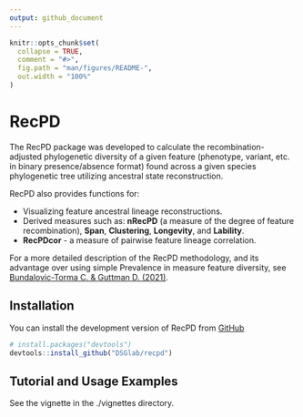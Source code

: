 ```yaml
---
output: github_document
---
```


<!-- README.md is generated from README.Rmd. Please edit that file -->

```r
knitr::opts_chunk$set(
  collapse = TRUE,
  comment = "#>",
  fig.path = "man/figures/README-",
  out.width = "100%"
)
```

# RecPD

<!-- badges: start -->
<!-- badges: end -->

The RecPD package was developed to calculate the recombination-adjusted phylogenetic diversity of a given feature (phenotype, variant, etc. in binary presence/absence format) found across a given species phylogenetic tree utilizing ancestral state reconstruction. 

RecPD also provides functions for:

* Visualizing feature ancestral lineage reconstructions.
* Derived measures such as: **nRecPD** (a measure of the degree of feature recombination), **Span**, **Clustering**, **Longevity**, and **Lability**. 
* **RecPDcor** - a measure of pairwise feature lineage correlation.

For a more detailed description of the RecPD methodology, and its advantage over using simple Prevalence in measure feature diversity, see [Bundalovic-Torma C. & Guttman D. (2021)](https://www.biorxiv.org/content/10.1101/2021.10.01.462747v1).

## Installation

You can install the development version of RecPD from [GitHub](https://github.com/)

``` r
# install.packages("devtools")
devtools::install_github("DSGlab/recpd")
```

## Tutorial and Usage Examples

See the vignette in the ./vignettes directory.
